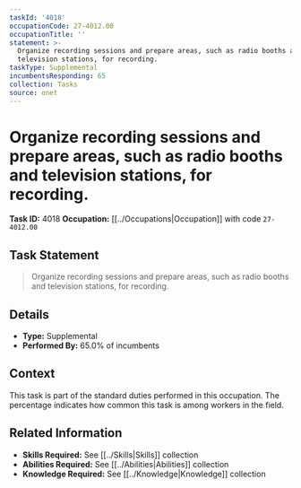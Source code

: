 ```yaml
---
taskId: '4018'
occupationCode: 27-4012.00
occupationTitle: ''
statement: >-
  Organize recording sessions and prepare areas, such as radio booths and
  television stations, for recording.
taskType: Supplemental
incumbentsResponding: 65
collection: Tasks
source: onet
---
```

# Organize recording sessions and prepare areas, such as radio booths and television stations, for recording.

**Task ID:** 4018
**Occupation:** [[../Occupations|Occupation]] with code `27-4012.00`

## Task Statement

> Organize recording sessions and prepare areas, such as radio booths and television stations, for recording.

## Details

- **Type:** Supplemental
- **Performed By:** 65.0% of incumbents

## Context

This task is part of the standard duties performed in this occupation. The percentage indicates how common this task is among workers in the field.

## Related Information

- **Skills Required:** See [[../Skills|Skills]] collection
- **Abilities Required:** See [[../Abilities|Abilities]] collection
- **Knowledge Required:** See [[../Knowledge|Knowledge]] collection
